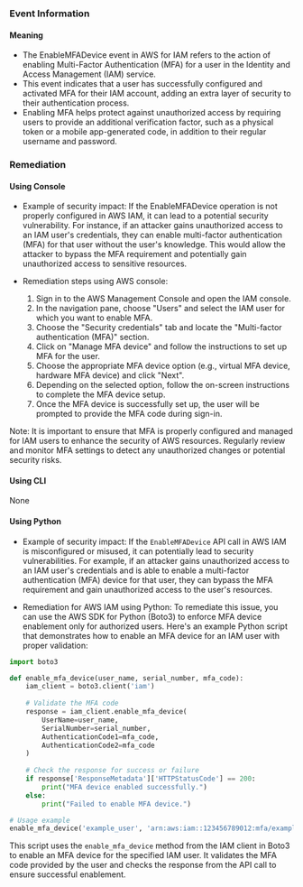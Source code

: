 
### Event Information

#### Meaning

- The EnableMFADevice event in AWS for IAM refers to the action of enabling Multi-Factor Authentication (MFA) for a user in the Identity and Access Management (IAM) service.
- This event indicates that a user has successfully configured and activated MFA for their IAM account, adding an extra layer of security to their authentication process.
- Enabling MFA helps protect against unauthorized access by requiring users to provide an additional verification factor, such as a physical token or a mobile app-generated code, in addition to their regular username and password.

### Remediation

#### Using Console

- Example of security impact: If the EnableMFADevice operation is not properly configured in AWS IAM, it can lead to a potential security vulnerability. For instance, if an attacker gains unauthorized access to an IAM user's credentials, they can enable multi-factor authentication (MFA) for that user without the user's knowledge. This would allow the attacker to bypass the MFA requirement and potentially gain unauthorized access to sensitive resources.

- Remediation steps using AWS console:
  1. Sign in to the AWS Management Console and open the IAM console.
  2. In the navigation pane, choose "Users" and select the IAM user for which you want to enable MFA.
  3. Choose the "Security credentials" tab and locate the "Multi-factor authentication (MFA)" section.
  4. Click on "Manage MFA device" and follow the instructions to set up MFA for the user.
  5. Choose the appropriate MFA device option (e.g., virtual MFA device, hardware MFA device) and click "Next".
  6. Depending on the selected option, follow the on-screen instructions to complete the MFA device setup.
  7. Once the MFA device is successfully set up, the user will be prompted to provide the MFA code during sign-in.

Note: It is important to ensure that MFA is properly configured and managed for IAM users to enhance the security of AWS resources. Regularly review and monitor MFA settings to detect any unauthorized changes or potential security risks.

#### Using CLI

None

#### Using Python

- Example of security impact: If the `EnableMFADevice` API call in AWS IAM is misconfigured or misused, it can potentially lead to security vulnerabilities. For example, if an attacker gains unauthorized access to an IAM user's credentials and is able to enable a multi-factor authentication (MFA) device for that user, they can bypass the MFA requirement and gain unauthorized access to the user's resources.

- Remediation for AWS IAM using Python: To remediate this issue, you can use the AWS SDK for Python (Boto3) to enforce MFA device enablement only for authorized users. Here's an example Python script that demonstrates how to enable an MFA device for an IAM user with proper validation:

```python
import boto3

def enable_mfa_device(user_name, serial_number, mfa_code):
    iam_client = boto3.client('iam')
    
    # Validate the MFA code
    response = iam_client.enable_mfa_device(
        UserName=user_name,
        SerialNumber=serial_number,
        AuthenticationCode1=mfa_code,
        AuthenticationCode2=mfa_code
    )
    
    # Check the response for success or failure
    if response['ResponseMetadata']['HTTPStatusCode'] == 200:
        print("MFA device enabled successfully.")
    else:
        print("Failed to enable MFA device.")

# Usage example
enable_mfa_device('example_user', 'arn:aws:iam::123456789012:mfa/example_user', '123456')
```

This script uses the `enable_mfa_device` method from the IAM client in Boto3 to enable an MFA device for the specified IAM user. It validates the MFA code provided by the user and checks the response from the API call to ensure successful enablement.

